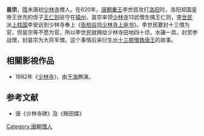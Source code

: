 {{Unreferenced |time=2010-07-21T14:17:54+00:00 }}
'''昙宗'''，[[隋|隋]]末唐初[[少林寺|少林寺]]僧人。在620年，[[唐朝|唐朝]][[秦王|秦王]]李世民攻打[[洛阳|洛阳]]时，洛阳郑国皇帝王世充的侄子[[王仁则|王仁则]]驻守在[[登封县|辕州]]，昙宗率领[[少林寺|少林寺]]13武僧生擒王仁则，[[李世民|李世民]]派[[上柱国|上柱国]]李安远到少林寺奉上《[[唐太宗告柏谷坞少林寺上座书|告柏谷坞少林寺上座书]]》。李世民要封十三僧为官，但昙宗等不愿为官，所以李世民就赐给少林寺田地四十顷，水碾一具。封赏参战僧，封昙宗为大将军僧。这个事情后来衍生出[[十三棍僧救唐王|十三棍僧救唐王]]的故事。

== 相關影視作品 ==
*1982年《[[少林寺_(1982年电影)|少林寺]]》，由[[于海_(武術家)|于海]]飾演。

==参考文献==
*唐《少林寺碑》及《赐田牒》

{{Authority control}}

[[Category:唐朝僧人|Category:唐朝僧人]]